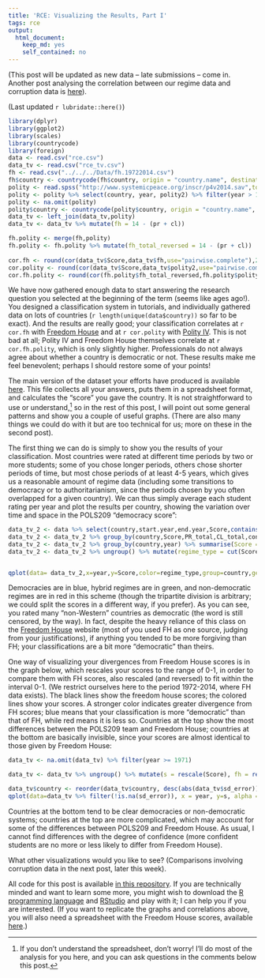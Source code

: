 ```yaml
---
title: 'RCE: Visualizing the Results, Part I'
tags: rce
output:
  html_document:
    keep_md: yes
    self_contained: no
---
```


(This post will be updated as new data -- late submissions -- come in. Another post analysing the correlation between our regime data and corruption data is [here](http://politicalpathologies.blogspot.com/2015/05/rce-visualizing-results-part-ii.html)).

(Last updated `r lubridate::here()`)

```r
library(dplyr)
library(ggplot2)
library(scales)
library(countrycode)
library(foreign)
data <- read.csv("rce.csv")
data_tv <- read.csv("rce_tv.csv")
fh <- read.csv("../../../Data/fh.19722014.csv")
fh$country <- countrycode(fh$country, origin = "country.name", destination = "country.name", warn=TRUE)
polity <- read.spss("http://www.systemicpeace.org/inscr/p4v2014.sav",to.data.frame=TRUE)
polity <- polity %>% select(country, year, polity2) %>% filter(year > 1938)
polity <- na.omit(polity)
polity$country <- countrycode(polity$country, origin = "country.name", destination = "country.name", warn=TRUE)
data_tv <- left_join(data_tv,polity)
data_tv <- data_tv %>% mutate(fh = 14 - (pr + cl))

fh.polity <- merge(fh,polity)
fh.polity <- fh.polity %>% mutate(fh_total_reversed = 14 - (pr + cl))
 
cor.fh <- round(cor(data_tv$Score,data_tv$fh,use="pairwise.complete"),2)
cor.polity <- round(cor(data_tv$Score,data_tv$polity2,use="pairwise.complete"),2)
cor.fh.polity <- round(cor(fh.polity$fh_total_reversed,fh.polity$polity2,use="pairwise.complete"),2)


```

We have now gathered enough data to start answering the research question you selected at the beginning of the term (seems like ages ago!). You designed a classification system in tutorials, and individually gathered data on lots of countries (`r length(unique(data$country))` so far to be exact). And the results are really good; your classification correlates at `r cor.fh` with [Freedom House][FH] and at `r cor.polity` with [Polity IV][Polity]. This is not bad at all; Polity IV and Freedom House themselves correlate at `r cor.fh.polity`, which is only slightly higher. Professionals do not always agree about whether a country is democratic or not. These results make me feel benevolent; perhaps I should restore some of your points!

The main version of the dataset your efforts have produced is available [here](https://www.dropbox.com/s/lce221sg8ftsbz5/rce.csv?dl=0). This file collects all your answers, puts them in a spreadsheet format, and calculates the "score" you gave the country. It is not straightforward to use or understand,[^Questions] so in the rest of this post, I will point out some general patterns and show you a couple of useful graphs. (There are also many things we could do with it but are too technical for us; more on these in the second post).

[^Questions]: If you don't understand the spreadsheet, don't worry! I'll do most of the analysis for you here, and you can ask questions in the comments below this post. 

The first thing we can do is simply to show you the results of your classification. Most countries were rated at different time periods by two or more students; some of you chose longer periods, others chose shorter periods of time, but most chose periods of at least 4-5 years, which gives us a reasonable amount of regime data (including some transitions to democracy or to authoritarianism, since the periods chosen by you often overlapped for a given country). We can thus simply average each student rating per year and plot the results per country, showing the variation over time and space in the POLS209 "democracy score":

```r
data_tv_2 <- data %>% select(country,start.year,end.year,Score,contains("total"),confidence)
data_tv_2 <- data_tv_2 %>% group_by(country,Score,PR_total,CL_total,confidence,start.year,end.year) %>% do(data.frame(year = .$start.year:.$end.year))
data_tv_2 <- data_tv_2 %>% group_by(country,year) %>% summarise(Score = mean(Score,na.rm=TRUE))
data_tv_2 <- data_tv_2 %>% ungroup() %>% mutate(regime_type = cut(Score,3,labels=c("Non-democratic","Hybrid","Democratic"),include.lowest=TRUE))


qplot(data= data_tv_2,x=year,y=Score,color=regime_type,group=country,geom=c("point","path")) + theme_bw() + facet_wrap(~country,ncol=5) + guides(color=guide_legend(title.position="top",direction="horizontal"),alpha=guide_legend(title.position="top",direction="horizontal")) + labs(x="Year",y="POLS209 Score",color = "Regime type") + theme(legend.position = "bottom") + ggtitle("Yearly democracy scores, POLS209 scale")

```

Democracies are in blue, hybrid regimes are in green, and non-democratic regimes are in red in this scheme (though the tripartite division is arbitrary; we could split the scores in a different way, if you prefer). As you can see, you rated many "non-Western" countries as democratic (the word is still censored, by the way). In fact, despite the heavy reliance of this class on the [Freedom House][FH] website (most of you used FH as one source, judging from your justifications), if anything you tended to be more forgiving than FH; your classifications are a bit more "democratic" than theirs.

One way of visualizing your divergences from Freedom House scores is in the graph below, which rescales your scores to the range of 0-1, in order to compare them with FH scores, also rescaled (and reversed) to fit within the interval 0-1. (We restrict ourselves here to the period 1972-2014, where FH data exists). The black lines show the freedom house scores; the colored lines show your scores. A stronger color indicates greater divergence from FH scores; blue means that your classification is more "democratic" than that of FH, while red means it is less so. Countries at the top show the most differences between the POLS209 team and Freedom House; countries at the bottom are basically invisible, since your scores are almost identical to those given by Freedom House:

```r
data_tv <- na.omit(data_tv) %>% filter(year >= 1971)

data_tv <- data_tv %>% ungroup() %>% mutate(s = rescale(Score), fh = rescale(14 - pr - cl), error = s-fh, sd_error = error/sd(error,na.rm=TRUE))

data_tv$country <- reorder(data_tv$country, desc(abs(data_tv$sd_error)),mean,na.rm=TRUE)
qplot(data=data_tv %>% filter(!is.na(sd_error)), x = year, y=s, alpha = rescale(abs(s-fh),c(0.2,1)), color = sd_error ) + geom_path() + facet_wrap(~ country,ncol=5) + theme_bw() + geom_path(aes(y=fh),color="black",alpha=1)+ geom_point(aes(y=fh),color="black",alpha=1) + scale_color_gradient2()  + guides(color=guide_legend(title.position="top",direction="horizontal"),alpha=guide_legend(title.position="top",direction="horizontal")) + labs(x="Year",y="POLS209 Score",color = "Divergence from Freedom House \n(blue means POLS209 gives more democratic scores, red less)",alpha = "Divergence from Freedom House (more transparent means less absolute divergence)") + theme(legend.position = "bottom") + ggtitle("Differences between POLS209 and Freedom House democracy scores") 

```

Countries at the bottom tend to be clear democracies or non-democratic systems; countries at the top are more complicated, which may account for some of the differences between POLS209 and Freedom House. As usual, I cannot find differences with the degree of confidence (more confident students are no more or less likely to differ from Freedom House).

What other visualizations would you like to see? (Comparisons involving corruption data in the next post, later this week).

All code for this post is available [in this repository][Code]. If you are technically minded and want to learn some more, you might wish to download the [R programming language](http://www.r-project.org/) and [RStudio](http://www.rstudio.com/) and play with it; I can help you if you are interested. (If you want to replicate the graphs and correlations above, you will also need a spreadsheet with the Freedom House scores, available [here](https://drive.google.com/file/d/0B5wyt4eDq98GZVhUamRKVXJpLVU/view?usp=sharing).)

[Code]: https://github.com/xmarquez/RCE-2015
[Polity]: http://www.systemicpeace.org/inscr/
[FH]: http://freedomhouse.org
